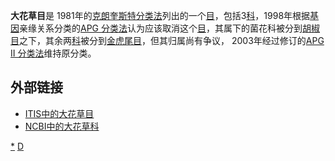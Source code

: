 {{Automatic taxobox
| taxon = Rafflesiales
| authority = [[Daniel_Oliver|Oliv.]], 1895
| image = Rafflesia sumatra.jpg
| image_caption = 阿诺尔特大花草（'' Rafflesia arnoldii ''）
| subdivision_ranks = [[科|科]]
| subdivision = 
*[[菌花科|菌花科]] Hydnoraceae
*[[帽蕊草科|帽蕊草科]]Mitrastemonaceae
*[[大花草科|大花草科]] Rafflesiaceae
}}

'''大花草目'''是 1981年的[[克朗奎斯特分类法|克朗奎斯特分类法]]列出的一个[[目|目]]，包括3[[科|科]]，1998年根据[[基因|基因]]亲缘关系分类的[[APG_分类法|APG 分类法]]认为应该取消这个[[目|目]]，其属下的菌花科被分到[[胡椒目|胡椒目]]之下，其余两[[科|科]]被分到[[金虎尾目|金虎尾目]]，但其归属尚有争议， 2003年经过修订的[[APG_II_分类法|APG II 分类法]]维持原分类。

== 外部链接 ==
*[http://www.itis.gov/servlet/SingleRpt/SingleRpt?search_topic=TSN&search_value=27925 ITIS中的大花草目]{{Wayback|url=http://www.itis.gov/servlet/SingleRpt/SingleRpt?search_topic=TSN&search_value=27925 |date=20100727032323 }}
*[http://www.ncbi.nlm.nih.gov/Taxonomy/Browser/wwwtax.cgi?lin=s&p=has_linkout&id=26949 NCBI中的大花草科]
{{Taxonbar|from=Q1826165}}

{{DEFAULTSORT:Rafflesiales}}
[[Category:大花草目|*]]
[[Category:1895年描述的分类群|D]]


{{Malpighiales-stub}}